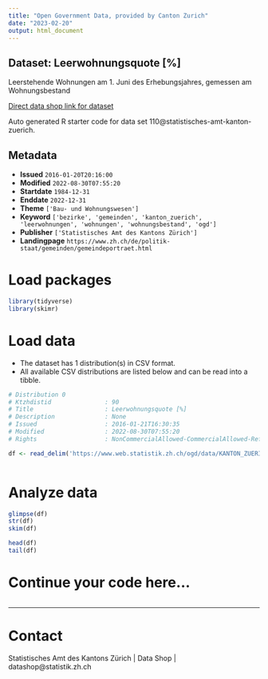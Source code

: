 ```yaml
---
title: "Open Government Data, provided by Canton Zurich"
date: "2023-02-20"
output: html_document
---
```


## Dataset: Leerwohnungsquote [%]

Leerstehende Wohnungen am 1. Juni des Erhebungsjahres, gemessen am Wohnungsbestand

[Direct data shop link for dataset](https://www.zh.ch/de/politik-staat/opendata.zhweb-noredirect.zhweb-cache.html#/datasets/110@statistisches-amt-kanton-zuerich)

Auto generated R starter code for data set 110@statistisches-amt-kanton-zuerich.

## Metadata

- **Issued** `2016-01-20T20:16:00`
- **Modified** `2022-08-30T07:55:20`
- **Startdate** `1984-12-31`
- **Enddate** `2022-12-31`
- **Theme** `['Bau- und Wohnungswesen']`
- **Keyword** `['bezirke', 'gemeinden', 'kanton_zuerich', 'leerwohnungen', 'wohnungen', 'wohnungsbestand', 'ogd']`
- **Publisher** `['Statistisches Amt des Kantons Zürich']`
- **Landingpage** `https://www.zh.ch/de/politik-staat/gemeinden/gemeindeportraet.html`


# Load packages

```r

library(tidyverse)
library(skimr)

```

# Load data

-   The dataset has 1 distribution(s) in CSV format.
-   All available CSV distributions are listed below and can be read into a tibble.

```r

# Distribution 0
# Ktzhdistid               : 90
# Title                    : Leerwohnungsquote [%]
# Description              : None
# Issued                   : 2016-01-21T16:30:35
# Modified                 : 2022-08-30T07:55:20
# Rights                   : NonCommercialAllowed-CommercialAllowed-ReferenceRequired

df <- read_delim('https://www.web.statistik.zh.ch/ogd/data/KANTON_ZUERICH_373.csv')



```

# Analyze data

```r

glimpse(df)
str(df)
skim(df)

head(df)
tail(df)

```

# Continue your code here...

```r

```

------------------------------------------------------------------------

# Contact

Statistisches Amt des Kantons Zürich | Data Shop | datashop@statistik.zh.ch
